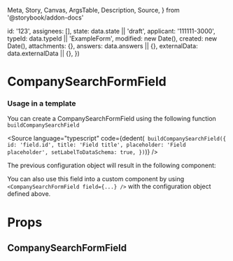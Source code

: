   Meta,
  Story,
  Canvas,
  ArgsTable,
  Description,
  Source,
} from '@storybook/addon-docs'


  id: '123',
  assignees: [],
  state: data.state || 'draft',
  applicant: '111111-3000',
  typeId: data.typeId || 'ExampleForm',
  modified: new Date(),
  created: new Date(),
  attachments: {},
  answers: data.answers || {},
  externalData: data.externalData || {},
})

<Meta
  title="Application System/CompanySearchFormField"
  component={CompanySearchFormField}
/>

# CompanySearchFormField

### Usage in a template

You can create a CompanySearchFormField using the following function `buildCompanySearchField`

<Source
  language="typescript"
  code={dedent(`
    buildCompanySearchField({
      id: 'field.id',
      title: 'Field title',
      placeholder: 'Field placeholder',
      setLabelToDataSchema: true,
    })`)}
/>

The previous configuration object will result in the following component:

<Canvas>
  <Story name="Default" height="400px">
    <CompanySearchFormField
      application={createMockApplication()}
      field={{
        id: 'field.id',
        title: 'Field title',
        placeholder: 'Field placeholder',
        setLabelToDataSchema: true,
        useMockOptions: true,
      }}
    />
  </Story>
</Canvas>

You can also use this field into a custom component by using `<CompanySearchFormField field={...} />` with the configuration object defined above.

# Props

## CompanySearchFormField

<ArgsTable of={CompanySearchFormField} />
